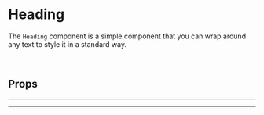 
<Meta title="Text/Heading" of={Heading} />

# Heading

<Canvas>
  <Story id="text-heading--basic" />
</Canvas>

The `Heading` component is a simple component that you can wrap around any text to style it in
a standard way. 

<br />

## Props

<ArgsTable of={Heading} />

<hr /><hr />